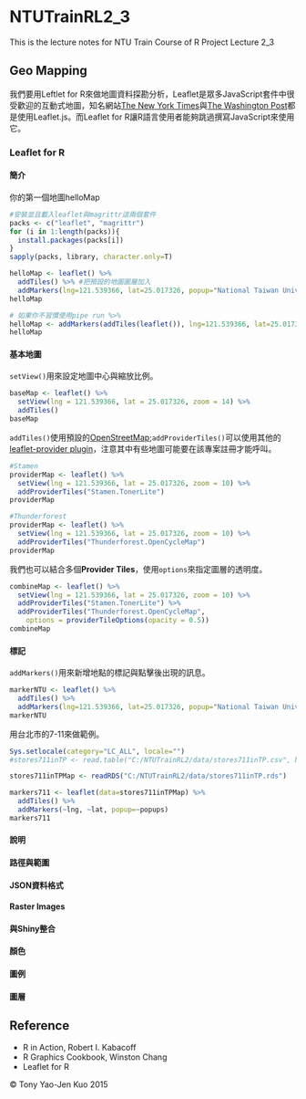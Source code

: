 # NTUTrainRL2_3
This is the lecture notes for NTU Train Course of R Project Lecture 2_3

## Geo Mapping

我們要用Leftlet for R來做地圖資料探勘分析，Leaflet是眾多JavaScript套件中很受歡迎的互動式地圖，知名網站[The New York Times](http://www.nytimes.com/projects/elections/2013/nyc-primary/mayor/map.html)與[The Washington Post](http://www.washingtonpost.com/sf/local/2013/11/09/washington-a-world-apart/)都是使用Leaflet.js。而Leaflet for R讓R語言使用者能夠跳過撰寫JavaScript來使用它。

### Leaflet for R

#### 簡介

你的第一個地圖helloMap

```r
#安裝並且載入leaflet與magrittr這兩個套件
packs <- c("leaflet", "magrittr")
for (i in 1:length(packs)){
  install.packages(packs[i])
}
sapply(packs, library, character.only=T)

helloMap <- leaflet() %>%
  addTiles() %>% #把預設的地圖圖層加入
  addMarkers(lng=121.539366, lat=25.017326, popup="National Taiwan University")
helloMap

# 如果你不習慣使用pipe run %>%
helloMap <- addMarkers(addTiles(leaflet()), lng=121.539366, lat=25.017326, popup="National Taiwan University")
helloMap
```

#### 基本地圖

`setView()`用來設定地圖中心與縮放比例。

```r
baseMap <- leaflet() %>% 
  setView(lng = 121.539366, lat = 25.017326, zoom = 14) %>% 
  addTiles()
baseMap
```

`addTiles()`使用預設的[OpenStreetMap](https://www.openstreetmap.org/#map=5/51.500/-0.100);`addProviderTiles()`可以使用其他的[leaflet-provider plugin](http://leaflet-extras.github.io/leaflet-providers/preview/index.html)，注意其中有些地圖可能要在該專案註冊才能呼叫。

```r
#Stamen
providerMap <- leaflet() %>%
  setView(lng = 121.539366, lat = 25.017326, zoom = 10) %>%
  addProviderTiles("Stamen.TonerLite")
providerMap

#Thunderforest
providerMap <- leaflet() %>%
  setView(lng = 121.539366, lat = 25.017326, zoom = 10) %>%
  addProviderTiles("Thunderforest.OpenCycleMap")
providerMap
```

我們也可以結合多個**Provider Tiles**，使用`options`來指定圖層的透明度。

```r
combineMap <- leaflet() %>%
  setView(lng = 121.539366, lat = 25.017326, zoom = 10) %>%
  addProviderTiles("Stamen.TonerLite") %>%
  addProviderTiles("Thunderforest.OpenCycleMap",
    options = providerTileOptions(opacity = 0.5))
combineMap
```

#### 標記

`addMarkers()`用來新增地點的標記與點擊後出現的訊息。

```r
markerNTU <- leaflet() %>%
  addTiles() %>%
  addMarkers(lng=121.539366, lat=25.017326, popup="National Taiwan University")
markerNTU
```

用台北市的7-11來做範例。

```r
Sys.setlocale(category="LC_ALL", locale="")
#stores711inTP <- read.table("C:/NTUTrainRL2/data/stores711inTP.csv", header=T, sep=",", stringsAsFactors=F)

stores711inTPMap <- readRDS("C:/NTUTrainRL2/data/stores711inTP.rds")

markers711 <- leaflet(data=stores711inTPMap) %>%
  addTiles() %>%
  addMarkers(~lng, ~lat, popup=~popups)
markers711
```

#### 說明

#### 路徑與範圍

#### JSON資料格式

#### Raster Images

#### 與Shiny整合

#### 顏色

#### 圖例

#### 圖層

## Reference
* R in Action, Robert I. Kabacoff
* R Graphics Cookbook, Winston Chang
* Leaflet for R

&copy; Tony Yao-Jen Kuo 2015